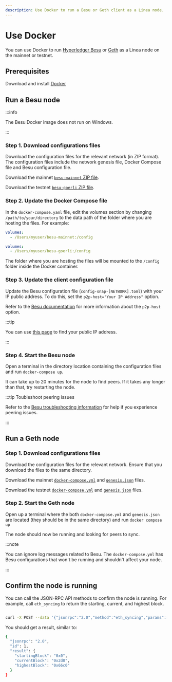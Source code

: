 ```yaml
---
description: Use Docker to run a Besu or Geth client as a Linea node.
---
```



# Use Docker

You can use Docker to run [Hyperledger Besu](https://besu.hyperledger.org/) or [Geth](https://geth.ethereum.org/) as
a Linea node on the mainnet or testnet. 

## Prerequisites

Download and install [Docker](https://www.docker.com/products/docker-desktop/)

## Run a Besu node

:::info

The Besu Docker image does not run on Windows.

:::

### Step 1. Download configurations files

Download the configuration files for the relevant network (in ZIP format). The configuration files include the network genesis file,
Docker Compose file and Besu configuration file.

<Tabs groupId="networks" className="my-tabs">
  <TabItem value="mainnet" label="Mainnet">
  
  Download the mainnet [`besu-mainnet` ZIP file](/files/besu/besu-mainnet.zip).
  
  </TabItem>
  <TabItem value="testnet" label="Testnet">
  
  Download the testnet [`besu-goerli` ZIP file](/files/besu/besu-goerli.zip).
  
  </TabItem>
</Tabs>

### Step 2. Update the Docker Compose file

In the `docker-compose.yaml` file, edit the volumes section by changing `/path/to/your/directory` to the
data path of the folder where you are hosting the files. For example:

<Tabs groupId="networks" className="my-tabs">
  <TabItem value="mainnet" label="Mainnet">
  
  ```yaml
  volumes:
    - /Users/myuser/besu-mainnet:/config
  ```
  
  </TabItem>
  <TabItem value="testnet" label="Testnet">
  
  ```yaml
  volumes:
    - /Users/myuser/besu-goerli:/config
  ```
  
  </TabItem>
</Tabs>

The folder where you are hosting the files will be mounted to the `/config` folder inside the Docker container.

### Step 3. Update the client configuration file

Update the Besu configuration file (`config-snap-[NETWORK].toml`) with your IP public address. To do this, set
the `p2p-host="Your IP Address"` option.

Refer to the [Besu documentation](https://besu.hyperledger.org/public-networks/reference/cli/options#p2p-host) for more
information about the `p2p-host` option.

:::tip

You can use [this page](https://www.whatismyip.com/) to find your public IP address.

:::

### Step 4. Start the Besu node

Open a terminal in the directory location containing the configuration files and run `docker-compose up`. 

It can take up to 20 minutes for the node to find peers. If it takes any longer than that, try restarting the node.

:::tip Toubleshoot peering issues

Refer to the [Besu troubleshooting information](https://besu.hyperledger.org/public-networks/how-to/troubleshoot/peering)
for help if you experience peering issues.   

:::

## Run a Geth node

### Step 1. Download configurations files

Download the configuration files for the relevant network. Ensure that you download the files to the same directory.

<Tabs groupId="networks" className="my-tabs">
  <TabItem value="mainnet" label="Mainnet">
  
  Download the mainnet [`docker-compose.yml`](pathname:///files/docker-compose.yml) and [`genesis.json`](pathname:///files/genesis.json)
  files.
  
  </TabItem>
  <TabItem value="testnet" label="Testnet">
  
  Download the testnet [`docker-compose.yml`](pathname:///files//testnet/docker-compose.yml) and [`genesis.json`](pathname:///files/testnet/genesis.json)
  files.
  
  </TabItem>
</Tabs>

### Step 2. Start the Geth node

Open up a terminal where the both `docker-compose.yml` and `genesis.json` are located (they should be in the same directory)
and run `docker compose up`

The node should now be running and looking for peers to sync.

:::note

You can ignore log messages related to Besu. The `docker-compose.yml` has Besu configurations that won't be running and
shouldn't affect your node.

:::

## Confirm the node is running

You can call the JSON-RPC API methods to confirm the node is running. For example, call `eth_syncing` to return the
starting, current, and highest block.

```bash

curl -X POST --data '{"jsonrpc":"2.0","method":"eth_syncing","params":[],"id":1}' localhost:8545

```

You should get a result, similar to:

```bash
{
  "jsonrpc": "2.0",
  "id": 1,
  "result": {
    "startingBlock": "0x0",
    "currentBlock": "0x2d0",
    "highestBlock": "0x66c0"
  }
}
```